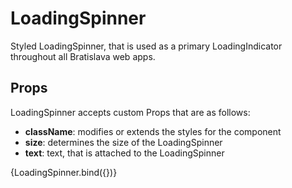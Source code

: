 
<Meta title="components/atoms/LoadingSpinner" decorators={[withDesign]} />

# LoadingSpinner

Styled LoadingSpinner, that is used as a primary LoadingIndicator throughout all Bratislava web apps.

## Props

LoadingSpinner accepts custom Props that are as follows:

- <b>className</b>: modifies or extends the styles for the component
- <b>size</b>: determines the size of the LoadingSpinner
- <b>text</b>: text, that is attached to the LoadingSpinner

<Canvas>
  <Story
    name="LoadingSpinner"
    parameters={{
      design: {
        type: 'figma',
        url: '',
      },
    }}
    args={{
      className: 'text-primary',
      text: 'Načítava sa...',
    }}
    argTypes={{
      size: {
        control: { type: 'radio', options: ['small', 'default'] },
      },
    }}
  >
    {LoadingSpinner.bind({})}
  </Story>
</Canvas>

<ArgsTable of={LoadingSpinner} />
